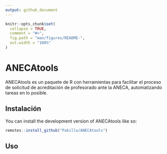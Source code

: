 ```yaml
---
output: github_document
---
```


<!-- README.md is generated from README.Rmd. Please edit that file -->

```r
knitr::opts_chunk$set(
  collapse = TRUE,
  comment = "#>",
  fig.path = "man/figures/README-",
  out.width = "100%"
)
```

# ANECAtools

<!-- badges: start -->
<!-- badges: end -->

ANECAtools es un paquete de R con herramientas para facilitar el proceso de solicitud de acreditación de profesorado ante la ANECA, automatizando tareas en lo posible. 

## Instalación

You can install the development version of ANECAtools like so:

``` r
remotes::install_github("Pakillo/ANECAtools")
```

## Uso

